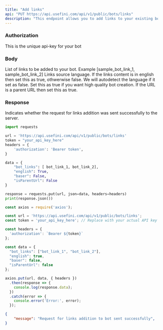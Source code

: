 ```yaml
---
title: "Add links"
api: "PUT https://api.usefini.com/api/v1/public/bots/links"
description: "This endpoint allows you to add links to your existing bot"
---
```


### Authorization

<ParamField authorization="bearer" type="string" required>
  This is the unique api-key for your bot 
</ParamField>

### Body

<ParamField body="bot_links" type="string" required>
List of links to be added to your bot. Example [sample_bot_link_1, sample_bot_link_2]
</ParamField>

<ParamField body="english" type="boolean">
Links source language. If the links content is in english then set this as true, othwerwise false. We will autodetect the language if it set as false. 
</ParamField>

<ParamField body="baser" type="boolean">
Set this as true if you want high quality bot creation.  
</ParamField>

<ParamField body="isParentUrl" type="boolean">
If the URL is a parent URL then set this as true.
</ParamField>


### Response

<ResponseField name="message" type="string">
  Indicates whether the request for links addition was sent successfully to the server.
</ResponseField>


<RequestExample>

```python Example Request- Python
import requests

url = 'https://api.usefini.com/api/v1/public/bots/links'
token = "your_api_key_here"
headers = {
    'authorization': 'Bearer token',
}

data = {
    "bot_links": [ bot_link_1, bot_link_2],
    "english": True,
    "baser": False,
    "isParentUrl": False
}

response = requests.put(url, json=data, headers=headers)
print(response.json())
```

```javascript Example Request- Node.js
const axios = require('axios');

const url = 'https://api.usefini.com/api/v1/public/bots/links';
const token = 'your_api_key_here'; // Replace with your actual API key

const headers = {
  'authorization': `Bearer ${token}`
};

const data = {
  "bot_links": ["bot_link_1", "bot_link_2"],
  "english": true,
  "baser": false,
  "isParentUrl": false
};

axios.put(url, data, { headers })
  .then(response => {
    console.log(response.data);
  })
  .catch(error => {
    console.error('Error:', error);
  });
```

</RequestExample>

<ResponseExample>

```json Response
{
    "message": "Request for links addition to bot sent successfully",
}
```

</ResponseExample>
